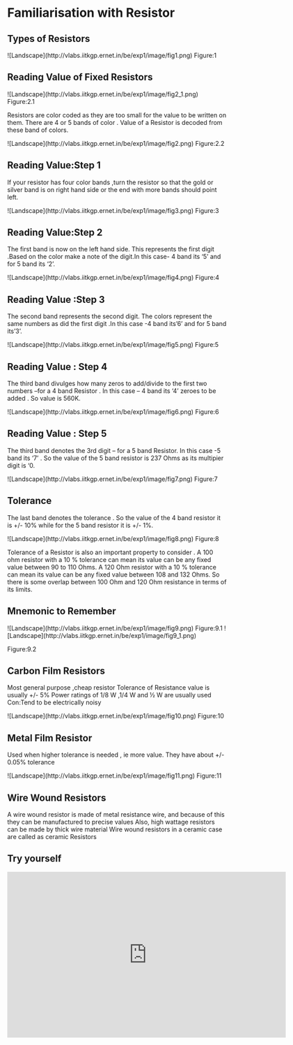 # Familiarisation with Resistor

## Types of Resistors

<Bleed width="10px" height="10px">
  ![Landscape](http://vlabs.iitkgp.ernet.in/be/exp1/image/fig1.png)
</Bleed>
Figure:1

## Reading Value of Fixed Resistors

<Bleed width="10px" height="10px">
  ![Landscape](http://vlabs.iitkgp.ernet.in/be/exp1/image/fig2_1.png)
</Bleed>
Figure:2.1

Resistors are color coded as they are too small for the value to be written on them.
There are 4 or 5 bands of color . Value of a Resistor is decoded from these band of colors.

<Bleed width="10px" height="10px">
  ![Landscape](http://vlabs.iitkgp.ernet.in/be/exp1/image/fig2.png)
</Bleed>
Figure:2.2

## Reading Value:Step 1

If your resistor has four color bands ,turn the resistor so that the gold or silver band is on right hand side or the end with more bands should point left.

<Bleed width="10px" height="10px">
  ![Landscape](http://vlabs.iitkgp.ernet.in/be/exp1/image/fig3.png)
</Bleed>
Figure:3

## Reading Value:Step 2

The first band is now on the left hand side. This represents the first digit .Based on the color make a note of the digit.In this case- 4 band its ‘5’ and for 5 band its ‘2’.

<Bleed width="10px" height="10px">
  ![Landscape](http://vlabs.iitkgp.ernet.in/be/exp1/image/fig4.png)
</Bleed>
Figure:4

## Reading Value :Step 3

The second band represents the second digit. The colors represent the same numbers as did the first digit .In this case -4 band its’6’ and for 5 band its’3’.

<Bleed width="10px" height="10px">
  ![Landscape](http://vlabs.iitkgp.ernet.in/be/exp1/image/fig5.png)
</Bleed>
Figure:5

## Reading Value : Step 4

The third band divulges how many zeros to add/divide to the first two numbers –for a 4 band Resistor . In this case – 4 band its ‘4’ zeroes to be added . So value is 560K.

<Bleed width="10px" height="10px">
  ![Landscape](http://vlabs.iitkgp.ernet.in/be/exp1/image/fig6.png)
</Bleed>
Figure:6

## Reading Value : Step 5

The third band denotes the 3rd digit – for a 5 band Resistor. In this case -5 band its ‘7’ . So the value of the 5 band resistor is 237 Ohms as its multipier digit is ‘0.

<Bleed width="10px" height="10px">
  ![Landscape](http://vlabs.iitkgp.ernet.in/be/exp1/image/fig7.png)
</Bleed>
Figure:7

## Tolerance

The last band denotes the tolerance . So the value of the 4 band resistor it is +/- 10% while for the 5 band resistor it is +/- 1%.

<Bleed width="10px" height="10px">
  ![Landscape](http://vlabs.iitkgp.ernet.in/be/exp1/image/fig8.png)
</Bleed>
Figure:8

Tolerance of a Resistor is also an important property to consider .
A 100 ohm resistor with a 10 % tolerance can mean its value can be any fixed value between 90 to 110 Ohms.
A 120 Ohm resistor with a 10 % tolerance can mean its value can be any fixed value between 108 and 132 Ohms.
So there is some overlap between 100 Ohm and 120 Ohm resistance in terms of its limits.

## Mnemonic to Remember

<Bleed width="10px" height="10px">
  ![Landscape](http://vlabs.iitkgp.ernet.in/be/exp1/image/fig9.png)
</Bleed>
Figure:9.1

<Bleed width="10px" height="10px">
  ![Landscape](http://vlabs.iitkgp.ernet.in/be/exp1/image/fig9_1.png)
</Bleed>

Figure:9.2

## Carbon Film Resistors

Most general purpose ,cheap resistor
Tolerance of Resistance value is usually +/- 5%
Power ratings of 1/8 W ,1/4 W and ½ W are usually used
Con:Tend to be electrically noisy

<Bleed width="10px" height="10px">
  ![Landscape](http://vlabs.iitkgp.ernet.in/be/exp1/image/fig10.png)
</Bleed>
Figure:10

## Metal Film Resistor

Used when higher tolerance is needed , ie more value.
They have about +/- 0.05% tolerance

<Bleed width="10px" height="10px">
  ![Landscape](http://vlabs.iitkgp.ernet.in/be/exp1/image/fig11.png)
</Bleed>
Figure:11

## Wire Wound Resistors

A wire wound resistor is made of metal resistance wire, and because of this they can be manufactured to precise values
Also, high wattage resistors can be made by thick wire material
Wire wound resistors in a ceramic case are called as ceramic Resistors

## Try yourself

<Bleed>
  <iframe
    frameborder="0"
    src="https://itch.io/embed-upload/6924327?color=333333"
    allowfullscreen=""
    width="640"
    height="380"
  >
    <a href="https://chandra-mauli-sharma.itch.io/resistor">
      Play Resistor on itch.io
    </a>
  </iframe>
</Bleed>
